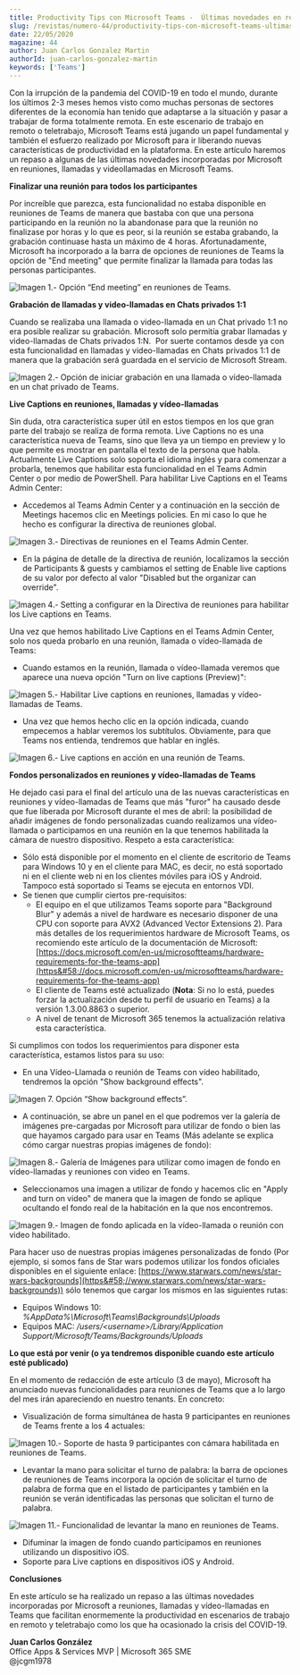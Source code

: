 ```yaml
---
title: Productivity Tips con Microsoft Teams -  Últimas novedades en reuniones, llamadas y videollamadas en Teams
slug: /revistas/numero-44/productivity-tips-con-microsoft-teams-ultimas-novedades-en-reuniones-llamadas-y-videollamadas-en-teams
date: 22/05/2020
magazine: 44
author: Juan Carlos Gonzalez Martin
authorId: juan-carlos-gonzalez-martin
keywords: ['Teams']
---
```



<ArticleHeader frontmatter={props.pageContext.frontmatter} />



Con la irrupción de la pandemia del COVID-19 en todo el mundo, durante los últimos 2-3 meses hemos visto como muchas personas de sectores diferentes de la economía han tenido que adaptarse a la situación y pasar a trabajar de forma totalmente remota. En este escenario de trabajo en remoto o teletrabajo, Microsoft Teams está jugando un papel fundamental y también el esfuerzo realizado por Microsoft para ir liberando nuevas características de productividad en la plataforma. En este artículo haremos un repaso a algunas de las últimas novedades incorporadas por Microsoft en reuniones, llamadas y videollamadas en Microsoft Teams.

**Finalizar una reunión para todos los participantes**

Por increíble que parezca, esta funcionalidad no estaba disponible en reuniones de Teams de manera que bastaba con que una persona participando en la reunión no la abandonase para que la reunión no finalizase por horas y lo que es peor, si la reunión se estaba grabando, la grabación continuase hasta un máximo de 4 horas. Afortunadamente, Microsoft ha incorporado a la barra de opciones de reuniones de Teams la opción de "End meeting" que permite finalizar la llamada para todas las personas participantes.

![Imagen 1.- Opción “End meeting” en reuniones de Teams.](../../../images/numero44/productivity-tips-con-microsoft-teams-ultimas-novedades-en-reuniones-llamadas-y-videollamadas-en-teams/image1.png)

**Grabación de llamadas y video-llamadas en Chats privados 1:1**

Cuando se realizaba una llamada o video-llamada en un Chat privado 1:1 no era posible realizar su grabación. Microsoft solo permitía grabar llamadas y video-llamadas de Chats privados 1:N.  Por suerte contamos desde ya con esta funcionalidad en llamadas y video-llamadas en Chats privados 1:1 de manera que la grabación será guardada en el servicio de Microsoft Stream.

![Imagen 2.- Opción de iniciar grabación en una llamada o vídeo-llamada en un chat privado de Teams.](../../../images/numero44/productivity-tips-con-microsoft-teams-ultimas-novedades-en-reuniones-llamadas-y-videollamadas-en-teams/image2.png)

**Live Captions en reuniones, llamadas y vídeo-llamadas**

Sin duda, otra característica super útil en estos tiempos en los que gran parte del trabajo se realiza de forma remota. Live Captions no es una característica nueva de Teams, sino que lleva ya un tiempo en preview y lo que permite es mostrar en pantalla el texto de la persona que habla. Actualmente Live Captions solo soporta el idioma inglés y para comenzar a probarla, tenemos que habilitar esta funcionalidad en el Teams Admin Center o por medio de PowerShell. Para habilitar Live Captions en el Teams Admin Center:

- Accedemos al Teams Admin Center y a continuación en la sección de Meetings hacemos clic en Meetings policies. En mi caso lo que he hecho es configurar la directiva de reuniones global.


![Imagen 3.- Directivas de reuniones en el Teams Admin Center.](../../../images/numero44/productivity-tips-con-microsoft-teams-ultimas-novedades-en-reuniones-llamadas-y-videollamadas-en-teams/image3.png)

- En la página de detalle de la directiva de reunión, localizamos la sección de Participants & guests y cambiamos el setting de Enable live captions de su valor por defecto al valor "Disabled but the organizar can override".


![Imagen 4.- Setting a configurar en la Directiva de reuniones para habilitar los Live captions en Teams.](../../../images/numero44/productivity-tips-con-microsoft-teams-ultimas-novedades-en-reuniones-llamadas-y-videollamadas-en-teams/image4.png)

Una vez que hemos habilitado Live Captions en el Teams Admin Center, solo nos queda probarlo en una reunión, llamada o vídeo-llamada de Teams:

- Cuando estamos en la reunión, llamada o vídeo-llamada veremos que aparece una nueva opción "Turn on live captions (Preview)":


![Imagen 5.- Habilitar Live captions en reuniones, llamadas y vídeo-llamadas de Teams.](../../../images/numero44/productivity-tips-con-microsoft-teams-ultimas-novedades-en-reuniones-llamadas-y-videollamadas-en-teams/image5.png)

- Una vez que hemos hecho clic en la opción indicada, cuando empecemos a hablar veremos los subtítulos. Obviamente, para que Teams nos entienda, tendremos que hablar en inglés.


![Imagen 6.- Live captions en acción en una reunión de Teams.](../../../images/numero44/productivity-tips-con-microsoft-teams-ultimas-novedades-en-reuniones-llamadas-y-videollamadas-en-teams/image6.png)

**Fondos personalizados en reuniones y vídeo-llamadas de Teams**

He dejado casi para el final del artículo una de las nuevas características en reuniones y vídeo-llamadas de Teams que más "furor" ha causado desde que fue liberada por Microsoft durante el mes de abril: la posibilidad de añadir imágenes de fondo personalizadas cuando realizamos una vídeo-llamada o participamos en una reunión en la que tenemos habilitada la cámara de nuestro dispositivo. Respeto a esta característica:

- Sólo está disponible por el momento en el cliente de escritorio de Teams para Windows 10 y en el cliente para MAC, es decir, no está soportado ni en el cliente web ni en los clientes móviles para iOS y Android. Tampoco está soportado si Teams se ejecuta en entornos VDI.
- Se tienen que cumplir ciertos pre-requisitos:
    - El equipo en el que utilizamos Teams soporte para "Background Blur" y además a nivel de hardware es necesario disponer de una CPU con soporte para AVX2 (Advanced Vector Extensions 2). Para más detalles de los requerimientos hardware de Microsoft Teams, os recomiendo este artículo de la documentación de Microsoft: [https://docs.microsoft.com/en-us/microsoftteams/hardware-requirements-for-the-teams-app](https&#58;//docs.microsoft.com/en-us/microsoftteams/hardware-requirements-for-the-teams-app)
    - El cliente de Teams esté actualizado (**Nota**: Si no lo está, puedes forzar la actualización desde tu perfil de usuario en Teams) a la versión 1.3.00.8863 o superior.
    - A nivel de tenant de Microsoft 365 tenemos la actualización relativa esta característica.


Si cumplimos con todos los requerimientos para disponer esta característica, estamos listos para su uso:

- En una Vídeo-Llamada o reunión de Teams con vídeo habilitado, tendremos la opción "Show background effects".


![Imagen 7. Opción “Show background effects”.](../../../images/numero44/productivity-tips-con-microsoft-teams-ultimas-novedades-en-reuniones-llamadas-y-videollamadas-en-teams/image7.png)

- A continuación, se abre un panel en el que podremos ver la galería de imágenes pre-cargadas por Microsoft para utilizar de fondo o bien las que hayamos cargado para usar en Teams (Más adelante se explica cómo cargar nuestras propias imágenes de fondo):


![Imagen 8.- Galería de Imágenes para utilizar como imagen de fondo en vídeo-llamadas y reuniones con video en Teams.](../../../images/numero44/productivity-tips-con-microsoft-teams-ultimas-novedades-en-reuniones-llamadas-y-videollamadas-en-teams/image8.png)

- Seleccionamos una imagen a utilizar de fondo y hacemos clic en "Apply and turn on video" de manera que la imagen de fondo se aplique ocultando el fondo real de la habitación en la que nos encontremos.


![Imagen 9.- Imagen de fondo aplicada en la vídeo-llamada o reunión con video habilitado.](../../../images/numero44/productivity-tips-con-microsoft-teams-ultimas-novedades-en-reuniones-llamadas-y-videollamadas-en-teams/image9.png)

Para hacer uso de nuestras propias imágenes personalizadas de fondo (Por ejemplo, si somos fans de Star wars podemos utilizar los fondos oficiales disponibles en el siguiente enlace: [https://www.starwars.com/news/star-wars-backgrounds](https&#58;//www.starwars.com/news/star-wars-backgrounds)) sólo tenemos que cargar los mismos en las siguientes rutas:

- Equipos Windows 10: *%AppData%\Microsoft\Teams\Backgrounds\Uploads*
- Equipos MAC: */users/&lt;username&gt;/Library/Application Support/Microsoft/Teams/Backgrounds/Uploads*


**Lo que está por venir (o ya tendremos disponible cuando este artículo esté publicado)**

En el momento de redacción de este artículo (3 de mayo), Microsoft ha anunciado nuevas funcionalidades para reuniones de Teams que a lo largo del mes irán apareciendo en nuestro tenants. En concreto:

- Visualización de forma simultánea de hasta 9 participantes en reuniones de Teams frente a los 4 actuales:


![Imagen 10.- Soporte de hasta 9 participantes con cámara habilitada en reuniones de Teams.](../../../images/numero44/productivity-tips-con-microsoft-teams-ultimas-novedades-en-reuniones-llamadas-y-videollamadas-en-teams/image10.png)

- Levantar la mano para solicitar el turno de palabra: la barra de opciones de reuniones de Teams incorpora la opción de solicitar el turno de palabra de forma que en el listado de participantes y también en la reunión se verán identificadas las personas que solicitan el turno de palabra.


![Imagen 11.- Funcionalidad de levantar la mano en reuniones de Teams.](../../../images/numero44/productivity-tips-con-microsoft-teams-ultimas-novedades-en-reuniones-llamadas-y-videollamadas-en-teams/image11.png)

- Difuminar la imagen de fondo cuando participamos en reuniones utilizando un dispositivo iOS.
- Soporte para Live captions en dispositivos iOS y Android.


**Conclusiones**

En este artículo se ha realizado un repaso a las últimas novedades incorporadas por Microsoft a reuniones, llamadas y vídeo-llamadas en Teams que facilitan enormemente la productividad en escenarios de trabajo en remoto y teletrabajo como los que ha ocasionado la crisis del COVID-19.



**Juan Carlos González** <br />
Office Apps & Services MVP | Microsoft 365 SME <br />
@jcgm1978